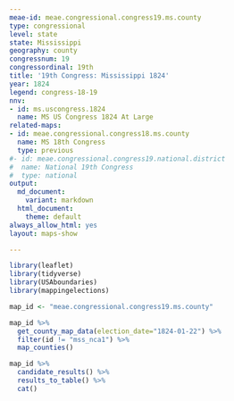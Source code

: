 ```yaml
---
meae-id: meae.congressional.congress19.ms.county
type: congressional
level: state
state: Mississippi
geography: county
congressnum: 19
congressordinal: 19th
title: '19th Congress: Mississippi 1824'
year: 1824
legend: congress-18-19
nnv:
- id: ms.uscongress.1824
  name: MS US Congress 1824 At Large
related-maps:
- id: meae.congressional.congress18.ms.county
  name: MS 18th Congress
  type: previous
#- id: meae.congressional.congress19.national.district
#  name: National 19th Congress
#  type: national
output:
  md_document:
    variant: markdown
  html_document:
    theme: default
always_allow_html: yes
layout: maps-show

---
```


```r
library(leaflet)
library(tidyverse)
library(USAboundaries)
library(mappingelections)

map_id <- "meae.congressional.congress19.ms.county"
```

<div class="map">

```r
map_id %>%
  get_county_map_data(election_date="1824-01-22") %>%
  filter(id != "mss_nca1") %>% 
  map_counties()
```

</div>

<div class="results-table">

```r
map_id %>%
  candidate_results() %>%
  results_to_table() %>%
  cat()
```

</div>

